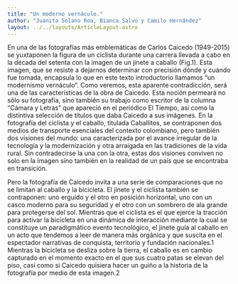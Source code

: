 ```yaml
---
title: "Un moderno vernáculo."
author: "Juanita Solano Roa, Bianca Salvo y Camilo Hernández"
layout: ../../layouts/ArticleLayout.astro
---
```




En una de las fotografías <Footnote numero="1" contenido="Prueba" /> más emblemáticas de Carlos Caicedo (1949-2015) se yuxtaponen la figura de un ciclista durante una carrera llevada a cabo en la década del setenta con la imagen de un jinete a caballo (Fig.1). Esta imagen, que se resiste a dejarnos determinar con precisión dónde y cuándo fue tomada, encapsula lo que en este texto introductorio llamamos “un modernismo vernáculo”. Como veremos, esta aparente contradicción, será una de las características de la obra de Caicedo. Esta noción permeará no sólo su fotografía, sino también su trabajo como escritor de la columna “Cámara y Letras” que apareció en el periódico El Tiempo, así como la distintiva selección de títulos que daba Caicedo a sus imágenes. En la fotografía del ciclista y el caballo, titulada Caballitos, se contraponen dos medios de transporte esenciales del contexto colombiano, pero también dos visiones del mundo: una caracterizada por el avance irregular de la tecnología y la modernización y otra arraigada en las tradiciones de la vida rural. Sin contradecirse la una con la otra, estas dos visiones conviven no solo en la imagen sino también en la realidad de un país que se encontraba en transición.

Pero la fotografía de Caicedo invita a una serie de comparaciones que no se limitan al caballo y la bicicleta. El jinete y el ciclista también se contraponen: uno erguido y el otro en posición horizontal, uno con un casco moderno para su seguridad y el otro con un sombrero de ala grande para protegerse del sol. Mientras que el ciclista es el que ejerce la tracción para activar la bicicleta en una dinámica de interacción mediante la cual se constituye un paradigmático evento tecnológico, el jinete guía al caballo en un acto que tendemos a leer de manera más orgánica y que suscita en el espectador narrativas de conquista, territorio y fundación nacionales.1 Mientras la bicicleta se desliza sobre la tierra, el caballo es en cambio capturado en el momento exacto en el que sus cuatro patas se elevan del piso, casi como si Caicedo quisiera hacer un guiño a la historia de la fotografía por medio de esta imagen.2

<Picture
  foto={bicicletas}
  titulo="Figura 1"
  descripcion="Carlos Caicedo, Caballitos, 1969"
/>
